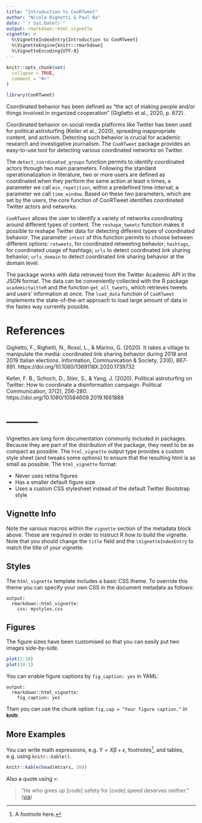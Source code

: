 ```yaml
---
title: "Introduction to CooRTweet"
author: "Nicola Righetti & Paul Ba"
date: "`r Sys.Date()`"
output: rmarkdown::html_vignette
vignette: >
  %\VignetteIndexEntry{Introduction to CooRTweet}
  %\VignetteEngine{knitr::rmarkdown}
  %\VignetteEncoding{UTF-8}
---
```


```r
knitr::opts_chunk$set(
  collapse = TRUE,
  comment = "#>"
)
```

```r
library(CooRTweet)
```


Coordinated behavior has been defined as "the act of making people and/or things involved in organized cooperation" (Giglietto et al., 2020, p. 872). 

Coordinated behavior on social media platforms like Twitter has been used for political astroturfing (Keller et al., 2020), spreading inappropriate content, and activism. Detecting such behavior is crucial for academic research and investigative journalism. The `CooRTweet` package provides an easy-to-use tool for detecting various coordinated networks on Twitter.

The `detect_coordinated_groups` function permits to identify coordinated actors through two main parameters. Following the standard operationalization in literature, two or more users are defined as coordinated when they perform the same action at least n times, a parameter we call `min_repetition`, within a predefined time interval, a parameter we call `time_window`. Based on these two parameters, which are set by the users, the core function of CooRTweet identifies coordinated Twitter actors and networks. 

`CooRTweet` allows the user to identify a variety of networks coordinating around different types of content. The `reshape_tweets` function makes it possible to reshape Twitter data for detecting different types of coordinated behavior. The parameter `intent` of this function permits to choose between different options: `retweets`, for coordinated retweeting behavior; `hashtags`, for coordinated usage of hashtags; `urls` to detect coordinated link sharing behavior; `urls_domain` to detect coordinated link sharing behavior at the domain level.

The package works with data retrieved from the Twitter Academic API in the JSON format. The data can be conveniently collected with the R package `academictwitteR` and the function `get_all_tweets`, which retrieves tweets and users' information at once. The `load_data` function of `CooRTweet` implements the state-of-the-art approach to load large amount of data in the fastes way currently possible.


# References

Giglietto, F., Righetti, N., Rossi, L., & Marino, G. (2020). It takes a village to manipulate the media: coordinated link sharing behavior during 2018 and 2019 Italian elections. Information, Communication & Society, 23(6), 867-891. https://doi.org/10.1080/1369118X.2020.1739732

Keller, F. B., Schoch, D., Stier, S., & Yang, J. (2020). Political astroturfing on Twitter: How to coordinate a disinformation campaign. Political Communication, 37(2), 256-280. https://doi.org/10.1080/10584609.2019.1661888


# ---------

Vignettes are long form documentation commonly included in packages. Because they are part of the distribution of the package, they need to be as compact as possible. The `html_vignette` output type provides a custom style sheet (and tweaks some options) to ensure that the resulting html is as small as possible. The `html_vignette` format:

- Never uses retina figures
- Has a smaller default figure size
- Uses a custom CSS stylesheet instead of the default Twitter Bootstrap style

## Vignette Info

Note the various macros within the `vignette` section of the metadata block above. These are required in order to instruct R how to build the vignette. Note that you should change the `title` field and the `\VignetteIndexEntry` to match the title of your vignette.

## Styles

The `html_vignette` template includes a basic CSS theme. To override this theme you can specify your own CSS in the document metadata as follows:

    output: 
      rmarkdown::html_vignette:
        css: mystyles.css

## Figures

The figure sizes have been customised so that you can easily put two images side-by-side. 

```r
plot(1:10)
plot(10:1)
```

You can enable figure captions by `fig_caption: yes` in YAML:

    output:
      rmarkdown::html_vignette:
        fig_caption: yes

Then you can use the chunk option `fig.cap = "Your figure caption."` in **knitr**.

## More Examples

You can write math expressions, e.g. $Y = X\beta + \epsilon$, footnotes^[A footnote here.], and tables, e.g. using `knitr::kable()`.

```r
knitr::kable(head(mtcars, 10))
```

Also a quote using `>`:

> "He who gives up [code] safety for [code] speed deserves neither."
([via](https://twitter.com/hadleywickham/status/504368538874703872))
